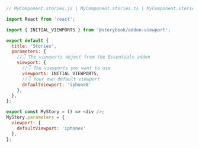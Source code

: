 ```js
// MyComponent.stories.js | MyComponent.stories.ts | MyComponent.stories.jsx | MyComponent.stories.tsx

import React from 'react';

import { INITIAL_VIEWPORTS } from '@storybook/addon-viewport';

export default {
  title: 'Stories',
  parameters: {
    //👇 The viewports object from the Essentials addon
    viewport: {
      //👇 The viewports you want to use
      viewports: INITIAL_VIEWPORTS,
      //👇 Your own default viewport
      defaultViewport: 'iphone6'
    },
  },
};

export const MyStory = () => <div />;
MyStory.parameters = {
  viewport: {
    defaultViewport: 'iphonex'
  },
};
```